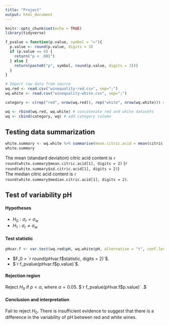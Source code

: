 ```yaml
---
title: "Project"
output: html_document
---
```


```r
knitr::opts_chunk$set(echo = TRUE)
library(tidyverse)

f_pvalue = function(p.value, symbol = "="){
  p.value <- round(p.value, digits = 3)
  if (p.value == 0) {
    return("p < .001")
  } else {
    return(paste0("p", symbol, round(p.value, digits = 3)))
  }
}
```

``` r
# Import raw data from source
wq.red <- read.csv("winequality-red.csv", sep=";")
wq.white <- read.csv("winequality-white.csv", sep=";")

category <- c(rep("red", nrow(wq.red)), rep("white", nrow(wq.white))) # create new column to show wine category

wq <- rbind(wq.red, wq.white) # concatenate red and white datasets
wq <- cbind(category, wq) # add category column
```

## Testing data summarization

```r
white.summary <- wq.white %>% summarise(mean.citric.acid = mean(citric.acid), sd.citric.acid = sd(citric.acid), median.citric.acid = median(citric.acid))
white.summary
```

The mean (standard deviation) citric acid content is `r round(white.summary$mean.citric.acid[1], digits = 2)` (`r round(white.summary$sd.citric.acid[1], digits = 2)`) <br>
The median citric acid content is `r round(white.summary$median.citric.acid[1], digits = 2)`.

## Test of variability pH

#### Hypotheses

* $H_0: \sigma_r = \sigma_w$
* $H_1: \sigma_r \ne \sigma_w$

#### Test statistic

```r
pHvar.f <- var.test(wq.red$pH, wq.white$pH, alternative = "t", conf.level = 0.95, ratio = 1)
```

* $F_0 = `r round(pHvar.f$statistic, digits = 2)`$.
* $`r f_pvalue(pHvar.f$p.value)`$.

#### Rejection region

Reject $H_0$ if $p < \alpha$, where $\alpha=0.05$. $`r f_pvalue(pHvar.f$p.value)` \nless 0.05.$

#### Conclusion and interpretation

Fail to reject $H_0$. There is insufficient evidence to suggest that there is a difference in the variability of pH between red and white wines.
